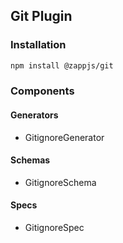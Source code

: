 ## Git Plugin

### Installation

```sh
npm install @zappjs/git
```

### Components

#### Generators

- GitignoreGenerator

#### Schemas

- GitignoreSchema

#### Specs

- GitignoreSpec

